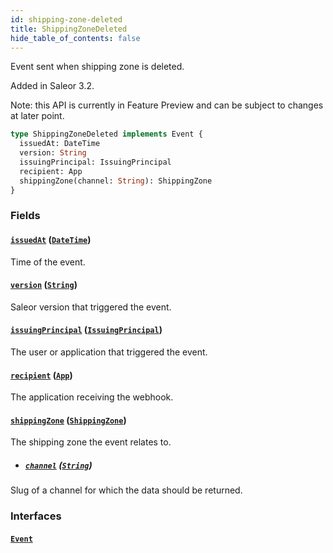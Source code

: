 ```yaml
---
id: shipping-zone-deleted
title: ShippingZoneDeleted
hide_table_of_contents: false
---
```


Event sent when shipping zone is deleted.

Added in Saleor 3.2.

Note: this API is currently in Feature Preview and can be subject to changes at later point.

```graphql
type ShippingZoneDeleted implements Event {
  issuedAt: DateTime
  version: String
  issuingPrincipal: IssuingPrincipal
  recipient: App
  shippingZone(channel: String): ShippingZone
}
```

### Fields

#### [`issuedAt`](#) ([`DateTime`](../../../developer/api-reference/scalars/date-time))

Time of the event.

#### [`version`](#) ([`String`](../../../developer/api-reference/scalars/string))

Saleor version that triggered the event.

#### [`issuingPrincipal`](#) ([`IssuingPrincipal`](../../../developer/api-reference/unions/issuing-principal))

The user or application that triggered the event.

#### [`recipient`](#) ([`App`](../../../developer/api-reference/objects/app))

The application receiving the webhook.

#### [`shippingZone`](#) ([`ShippingZone`](../../../developer/api-reference/objects/shipping-zone))

The shipping zone the event relates to.

- ##### [`channel`](#) ([`String`](../../../developer/api-reference/scalars/string))

Slug of a channel for which the data should be returned.

### Interfaces

#### [`Event`](../../../developer/api-reference/interfaces/event)

